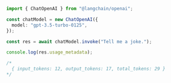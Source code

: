 ```typescript
import { ChatOpenAI } from "@langchain/openai";

const chatModel = new ChatOpenAI({
  model: "gpt-3.5-turbo-0125",
});

const res = await chatModel.invoke("Tell me a joke.");

console.log(res.usage_metadata);

/*
  { input_tokens: 12, output_tokens: 17, total_tokens: 29 }
*/
```
